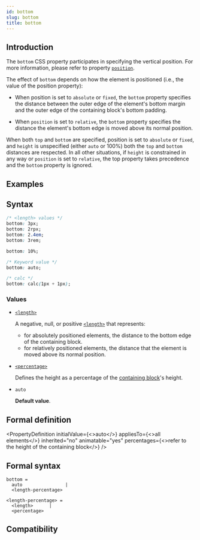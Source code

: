 ```yaml
---
id: bottom
slug: bottom
title: bottom
---
```


## Introduction

The `bottom` CSS property participates in specifying the vertical position. For more information, please refer to property [`position`](./position).

The effect of `bottom` depends on how the element is positioned (i.e., the value of the position property):

- When position is set to `absolute` or `fixed`, the `bottom` property specifies the distance between the outer edge of the element's bottom margin and the outer edge of the containing block's bottom padding.

- When `position` is set to `relative`, the `bottom` property specifies the distance the element's bottom edge is moved above its normal position.

When both `top` and `bottom` are specified, position is set to `absolute` or `fixed`, and `height` is unspecified (either `auto` or 100%) both the `top` and `bottom` distances are respected. In all other situations, if `height` is constrained in any way or `position` is set to `relative`, the top property takes precedence and the `bottom` property is ignored.

## Examples


<Go
  example="css-api"
  defaultFile="src/bottom/App.tsx"
  img="https://lf-lynx.tiktok-cdns.com/obj/lynx-artifacts-oss-sg/lynx-website/assets/doc/css/bottom.jpg"
  defaultEntryFile="dist/bottom.lynx.bundle"
  entry="src/bottom"
/>

## Syntax

```css
/* <length> values */
bottom: 3px;
bottom: 2rpx;
bottom: 2.4em;
bottom: 3rem;

bottom: 10%;

/* Keyword value */
bottom: auto;

/* calc */
bottom: calc(1px + 1px);
```

### Values

- [`<length>`](/api/css/data-type/length)

  A negative, null, or positive [`<length>`](/api/css/data-type/length.mdx) that represents:

  - for absolutely positioned elements, the distance to the bottom edge of the containing block.
  - for relatively positioned elements, the distance that the element is moved above its normal position.

- [`<percentage>`](/api/css/data-type/percentage)

  Defines the height as a percentage of the [containing block](https://developer.mozilla.org/en-US/docs/Web/CSS/Containing_block)'s height.

- `auto`

  **Default value**.

## Formal definition


<PropertyDefinition
  initialValue={<>auto</>}
  appliesTo={<>all elements</>}
  inherited="no"
  animatable="yes"
  percentages={<>refer to the height of the containing block</>}
/>

## Formal syntax

```
bottom =
  auto                |
  <length-percentage>

<length-percentage> =
  <length>      |
  <percentage>
```

## Compatibility


<LegacyCompatTable metadata="css/properties/bottom" />
